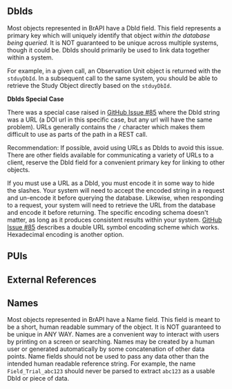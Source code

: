 == DbIds ==

Most objects represented in BrAPI have a DbId field. This field represents a primary key which will uniquely identify that object ''within the database being queried.'' It is NOT guaranteed to be unique across multiple systems, though it could be. DbIds should primarily be used to link data together within a system. 

For example, in a given call, an Observation Unit object is returned with the <code>stduyDbId</code>. In a subsequent call to the same system, you should be able to retrieve the Study Object directly based on the <code>stduyDbId</code>.

'''DbIds Special Case''' 

There was a special case raised in [https://github.com/plantbreeding/API/issues/85 GitHub Issue #85] where the DbId string was a URL (a DOI url in this specific case, but any url will have the same problem). URLs generally contains the <code>/</code> character which makes them difficult to use as parts of the path in a REST call.

Recommendation: If possible, avoid using URLs as DbIds to avoid this issue. There are other fields available for communicating a variety of URLs to a client, reserve the DbId field for a convenient primary key for linking to other objects.

If you must use a URL as a DbId, you must encode it in some way to hide the slashes. Your system will need to accept the encoded string in a request and un-encode it before querying the database. Likewise, when responding to a request, your system will need to retrieve the URL from the database and encode it before  returning. The specific encoding schema doesn't matter, as long as it produces consistent results within your system. [https://github.com/plantbreeding/API/issues/85 GitHub Issue #85] describes a double URL symbol encoding scheme which works. Hexadecimal encoding is another option.

== PUIs ==

== External References ==

== Names ==

Most objects represented in BrAPI have a Name field. This field is meant to be a short, human readable summary of the object. It is NOT guaranteed to be unique in ANY WAY. Names are a convenient way to interact with users by printing on a screen or searching. Names may be created by a human user or generated automatically by some concatenation of other data points. Name fields should not be used to pass any data other than the intended human readable reference string. For example, the name <code>Field_Trial_abc123</code> should never be parsed to extract <code>abc123</code> as a usable DbId or piece of data.